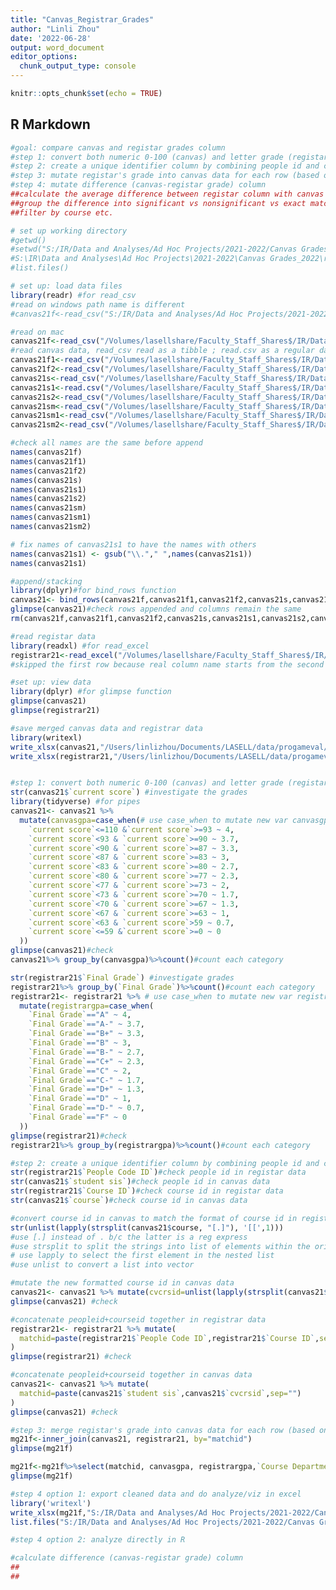 ```yaml
---
title: "Canvas_Registrar_Grades"
author: "Linli Zhou"
date: '2022-06-28'
output: word_document
editor_options: 
  chunk_output_type: console
---
```


```r
knitr::opts_chunk$set(echo = TRUE)
```

## R Markdown

```r
#goal: compare canvas and registar grades column
#step 1: convert both numeric 0-100 (canvas) and letter grade (registar) into 4.0 scale grades
#step 2: create a unique identifier column by combining people id and course id in both data files
#step 3: mutate registar's grade into canvas data for each row (based on unique identifier)
#step 4: mutate difference (canvas-registar grade) column
##calculate the average difference between registar column with canvas column, 
##group the difference into significant vs nonsignificant vs exact match groups
##filter by course etc.
```


```r
# set up working directory
#getwd()
#setwd("S:/IR/Data and Analyses/Ad Hoc Projects/2021-2022/Canvas Grades_2022/raw data")
#S:\IR\Data and Analyses\Ad Hoc Projects\2021-2022\Canvas Grades_2022\raw data
#list.files()

# set up: load data files
library(readr) #for read_csv
#read on windows path name is different
#canvas21f<-read_csv("S:/IR/Data and Analyses/Ad Hoc Projects/2021-2022/Canvas Grades_2022/raw data/1.grade_export_2021FallMain.csv")

#read on mac
canvas21f<-read_csv("/Volumes/lasellshare/Faculty_Staff_Shares$/IR/Data and Analyses/Ad Hoc Projects/2021-2022/Canvas Grades_2022/raw data/1.grade_export_2021FallMain.csv")
#read canvas data, read_csv read as a tibble ; read.csv as a regular data frame
canvas21f1<-read_csv("/Volumes/lasellshare/Faculty_Staff_Shares$/IR/Data and Analyses/Ad Hoc Projects/2021-2022/Canvas Grades_2022/raw data/3.grade_export_2021Fall1.csv")
canvas21f2<-read_csv("/Volumes/lasellshare/Faculty_Staff_Shares$/IR/Data and Analyses/Ad Hoc Projects/2021-2022/Canvas Grades_2022/raw data/4.grade_export_2021Fall2.csv")
canvas21s<-read_csv("/Volumes/lasellshare/Faculty_Staff_Shares$/IR/Data and Analyses/Ad Hoc Projects/2021-2022/Canvas Grades_2022/raw data/2.grade_export_2022SpringMain.csv")
canvas21s1<-read.csv("/Volumes/lasellshare/Faculty_Staff_Shares$/IR/Data and Analyses/Ad Hoc Projects/2021-2022/Canvas Grades_2022/raw data/grade_export_Spring1_2022.csv")
canvas21s2<-read_csv("/Volumes/lasellshare/Faculty_Staff_Shares$/IR/Data and Analyses/Ad Hoc Projects/2021-2022/Canvas Grades_2022/raw data/grade_export_Spring2_2022.csv" )
canvas21sm<-read_csv("/Volumes/lasellshare/Faculty_Staff_Shares$/IR/Data and Analyses/Ad Hoc Projects/2021-2022/Canvas Grades_2022/raw data/grade_export_SummerMain_2021.csv")
canvas21sm1<-read_csv("/Volumes/lasellshare/Faculty_Staff_Shares$/IR/Data and Analyses/Ad Hoc Projects/2021-2022/Canvas Grades_2022/raw data/grade_export_Summer1_2021.csv")
canvas21sm2<-read_csv("/Volumes/lasellshare/Faculty_Staff_Shares$/IR/Data and Analyses/Ad Hoc Projects/2021-2022/Canvas Grades_2022/raw data/grade_export_Summer2_2021.csv")

#check all names are the same before append
names(canvas21f)
names(canvas21f1)
names(canvas21f2)
names(canvas21s)
names(canvas21s1)
names(canvas21s2)
names(canvas21sm)
names(canvas21sm1)
names(canvas21sm2)

# fix names of canvas21s1 to have the names with others
names(canvas21s1) <- gsub("\\."," ",names(canvas21s1))
names(canvas21s1)

#append/stacking
library(dplyr)#for bind_rows function
canvas21<- bind_rows(canvas21f,canvas21f1,canvas21f2,canvas21s,canvas21s1,canvas21s2,canvas21sm,canvas21sm1,canvas21sm2)#append/stacking data 
glimpse(canvas21)#check rows appended and columns remain the same
rm(canvas21f,canvas21f1,canvas21f2,canvas21s,canvas21s1,canvas21s2,canvas21sm,canvas21sm1,canvas21sm2)

#read registar data
library(readxl) #for read_excel
registrar21<-read_excel("/Volumes/lasellshare/Faculty_Staff_Shares$/IR/Data and Analyses/Ad Hoc Projects/2021-2022/Canvas Grades_2022/raw data/2021-2022all.Student Info by Course and Fiscal Year.xlsx", skip=1)
#skipped the first row because real column name starts from the second row

#set up: view data
library(dplyr) #for glimpse function
glimpse(canvas21)
glimpse(registrar21)

#save merged canvas data and registrar data
library(writexl)
write_xlsx(canvas21,"/Users/linlizhou/Documents/LASELL/data/progameval/canvas.raw.20-21.csv")
write_xlsx(registrar21,"/Users/linlizhou/Documents/LASELL/data/progameval/registrar20-21.xlsx")
```

```r

```


```r
#step 1: convert both numeric 0-100 (canvas) and letter grade (registar) into 4.0 scale grades
str(canvas21$`current score`) #investigate the grades
library(tidyverse) #for pipes
canvas21<- canvas21 %>% 
  mutate(canvasgpa=case_when(# use case_when to mutate new var canvasgpa
    `current score`<=110 &`current score`>=93 ~ 4,
    `current score`<93 & `current score`>=90 ~ 3.7,
    `current score`<90 & `current score`>=87 ~ 3.3,
    `current score`<87 & `current score`>=83 ~ 3,
    `current score`<83 & `current score`>=80 ~ 2.7,
    `current score`<80 & `current score`>=77 ~ 2.3,
    `current score`<77 & `current score`>=73 ~ 2,
    `current score`<73 & `current score`>=70 ~ 1.7,
    `current score`<70 & `current score`>=67 ~ 1.3,
    `current score`<67 & `current score`>=63 ~ 1,
    `current score`<63 & `current score`>59 ~ 0.7,
    `current score`<=59 &`current score`>=0 ~ 0
  ))
glimpse(canvas21)#check
canvas21%>% group_by(canvasgpa)%>%count()#count each category

str(registrar21$`Final Grade`) #investigate grades
registrar21%>% group_by(`Final Grade`)%>%count()#count each category
registrar21<- registrar21 %>% # use case_when to mutate new var registrargpa
  mutate(registrargpa=case_when(
    `Final Grade`=="A" ~ 4,
    `Final Grade`=="A-" ~ 3.7,
    `Final Grade`=="B+" ~ 3.3,
    `Final Grade`=="B" ~ 3,
    `Final Grade`=="B-" ~ 2.7,
    `Final Grade`=="C+" ~ 2.3,
    `Final Grade`=="C" ~ 2,
    `Final Grade`=="C-" ~ 1.7,
    `Final Grade`=="D+" ~ 1.3,
    `Final Grade`=="D" ~ 1,
    `Final Grade`=="D-" ~ 0.7,
    `Final Grade`=="F" ~ 0
  ))
glimpse(registrar21)#check
registrar21%>% group_by(registrargpa)%>%count()#count each category
```


```r
#step 2: create a unique identifier column by combining people id and course id in both data files
str(registrar21$`People Code ID`)#check people id in registar data
str(canvas21$`student sis`)#check people id in canvas data
str(registrar21$`Course ID`)#check course id in registar data
str(canvas21$`course`)#check course id in canvas data

#convert course id in canvas to match the format of course id in registar data
str(unlist(lapply(strsplit(canvas21$course, "[.]"), '[[',1))) 
#use [.] instead of . b/c the latter is a reg express
#use strsplit to split the strings into list of elements within the original list
# use lapply to select the first element in the nested list
#use unlist to convert a list into vector

#mutate the new formatted course id in canvas data
canvas21<- canvas21 %>% mutate(cvcrsid=unlist(lapply(strsplit(canvas21$course, "[.]"), '[[',1)))
glimpse(canvas21) #check

#concatenate peopleid+courseid together in registrar data
registrar21<- registrar21 %>% mutate(
  matchid=paste(registrar21$`People Code ID`,registrar21$`Course ID`,sep="")
)
glimpse(registrar21) #check

#concatenate peopleid+courseid together in canvas data
canvas21<- canvas21 %>% mutate(
  matchid=paste(canvas21$`student sis`,canvas21$`cvcrsid`,sep="")
)
glimpse(canvas21) #check
```


```r
#step 3: merge registar's grade into canvas data for each row (based on unique identifier)
mg21f<-inner_join(canvas21, registrar21, by="matchid")
glimpse(mg21f)

mg21f<-mg21f%>%select(matchid, canvasgpa, registrargpa,`Course Department`, `Academic Year`,`Academic Term`,`Academic Session`,`Course ID`,`Course Name`,`Course Credits`,`Add Drop`,`Gender`,`Ethnicity`,`Program`,`Major`, `Semester GPA`,`Cumulative GPA`)
glimpse(mg21f)
```


```r
#step 4 option 1: export cleaned data and do analyze/viz in excel
library('writexl')
write_xlsx(mg21f,"S:/IR/Data and Analyses/Ad Hoc Projects/2021-2022/Canvas Grades_2022/gradalign_working.xlsx")
list.files("S:/IR/Data and Analyses/Ad Hoc Projects/2021-2022/Canvas Grades_2022")

```

```r
#step 4 option 2: analyze directly in R

#calculate difference (canvas-registar grade) column
##
##
```

